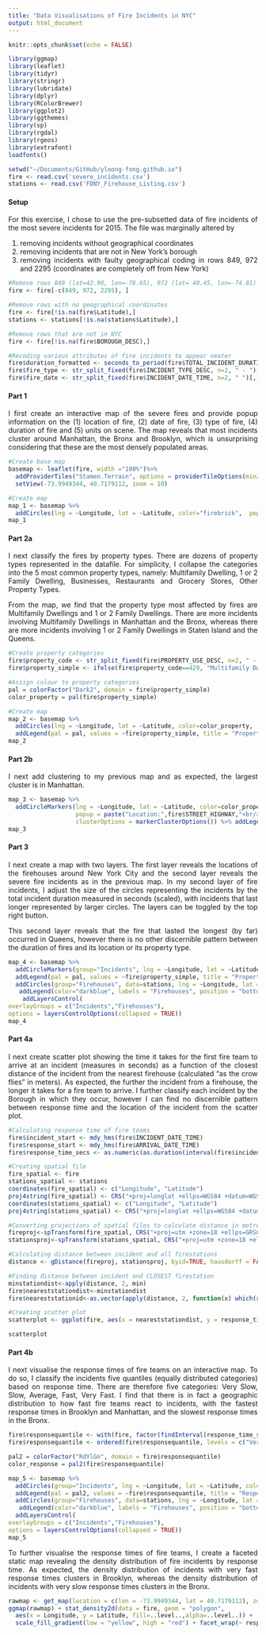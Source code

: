 ```yaml
---
title: "Data Visualisations of Fire Incidents in NYC"
output: html_document
---
```


<style>
body {
text-align: justify}
</style>

```r

knitr::opts_chunk$set(echo = FALSE)

library(ggmap)
library(leaflet)
library(tidyr)
library(stringr)
library(lubridate)
library(dplyr)
library(RColorBrewer)
library(ggplot2)
library(ggthemes)
library(sp)
library(rgdal)
library(rgeos)
library(extrafont)
loadfonts()

setwd("~/Documents/GitHub/yloong-fong.github.io")
fire <- read.csv('severe_incidents.csv')
stations <- read.csv('FDNY_Firehouse_Listing.csv')
```

\newline

#### Setup

\newline

For this exercise, I chose to use the pre-subsetted data of fire incidents of the most severe incidents for 2015. The file was marginally altered by 

\newline

1. removing incidents without geographical coordinates
2. removing incidents that are not in New York's borough
3. removing incidents with faulty geographical coding in rows 849, 972 and 2295 (coordinates are completely off from New York)

\newline

```r
#Remove rows 849 (lat=42.98, lon=-78.65), 972 (lat= 40.45, lon=-74.81) and 229 (lat=40.70, lon=-73.34)
fire <- fire[-c(849, 972, 2295), ]

#Remove rows with no geographical coordinates
fire <- fire[!is.na(fire$Latitude),]
stations <- stations[!is.na(stations$Latitude),]

#Remove rows that are not in NYC
fire <- fire[!is.na(fire$BOROUGH_DESC),]

#Recoding various attributes of fire incidents to appear neater
fire$duration_formatted <- seconds_to_period(fire$TOTAL_INCIDENT_DURATION)
fire$fire_type <- str_split_fixed(fire$INCIDENT_TYPE_DESC, n=2, " - ")[,2]
fire$fire_date <- str_split_fixed(fire$INCIDENT_DATE_TIME, n=2, " ")[,1]
```

\newline

#### Part 1

\newline

I first create an interactive map of the severe fires and provide popup information on the (1) location of fire, (2) date of fire, (3) type of fire, (4) duration of fire and (5) units on scene. The map reveals that most incidents cluster around Manhattan, the Bronx and Brooklyn, which is unsurprising considering that these are the most densely populated areas. 

\newline

```r
#Create base map
basemap <- leaflet(fire, width ="100%")%>% 
  addProviderTiles("Stamen.Terrain", options = providerTileOptions(minZoom=10, maxZoom=18)) %>%   
  setView(-73.9949344, 40.7179112, zoom = 10)

#Create map
map_1 <- basemap %>%
  addCircles(lng = ~Longitude, lat = ~Latitude, color="firebrick",  popup = paste("Location:",fire$STREET_HIGHWAY,"<br/>","Date:", fire$fire_date,"<br/>", "Fire Type:", fire$fire_type ,"<br/>", "Duration of Fire:", fire$duration_formatted,  "<br/>", "Units on Scene:",  fire$UNITS_ONSCENE))
map_1
```

\newline

#### Part 2a

\newline

I next classify the fires by property types. There are dozens of property types represented in the datafile. For simplicity, I collapse the categories into the 5 most common property types, namely: Multifamily Dwelling, 1 or 2 Family Dwelling, Businesses, Restaurants and Grocery Stores, Other Property Types. 

\newline

From the map, we find that the property type most affected by fires are Multifamily Dwellings and 1 or 2 Family Dwellings. There are more incidents involving Multifamily Dwellings in Manhattan and the Bronx, whereas there are more incidents involving 1 or 2 Family Dwellings in Staten Island and the Queens.

\newline

```r

#Create property categories
fire$property_code <- str_split_fixed(fire$PROPERTY_USE_DESC, n=2, " - ")[,1]
fire$property_simple <- ifelse(fire$property_code==429, "Multifamily Dwelling", ifelse(fire$property_code==419, "1 or 2 Family Dwelling", ifelse(fire$property_code==500|fire$property_code==599, "Businesses", ifelse(fire$property_code==161|fire$property_code==519, "Restaurants or Grocery Stores", "Other Property Type"))))

#Assign colour to property categories
pal = colorFactor("Dark2", domain = fire$property_simple) 
color_property = pal(fire$property_simple)

#Create map
map_2 <- basemap %>%
  addCircles(lng = ~Longitude, lat = ~Latitude, color=color_property,  popup = paste("Location:",fire$STREET_HIGHWAY,"<br/>","Date:", fire$fire_date,"<br/>", "Fire Type:", fire$fire_type ,"<br/>", "Duration of Fire:", fire$duration_formatted, "<br/>", "Units on Scene:",  fire$UNITS_ONSCENE, "<br/>", "Property Type:",  fire$property_simple))  %>%
  addLegend(pal = pal, values = ~fire$property_simple, title = "Property Type", position = "bottomright")
map_2
```

\newline

#### Part 2b

\newline

I next add clustering to my previous map and as expected, the largest cluster is in Manhattan.

\newline

```r

map_3 <- basemap %>%
  addCircleMarkers(lng = ~Longitude, lat = ~Latitude, color=color_property,  
                   popup = paste("Location:",fire$STREET_HIGHWAY,"<br/>","Date:", fire$fire_date,"<br/>", "Fire Type:", fire$fire_type ,"<br/>", "Duration of Fire:", fire$duration_formatted, "<br/>", "Units on Scene:",  fire$UNITS_ONSCENE, "<br/>", "Property Type:",  fire$property_simple),
                   clusterOptions = markerClusterOptions()) %>% addLegend(pal = pal, values = ~fire$property_simple, title = "Property Type", position = "bottomright")
map_3
```

\newline

#### Part 3

\newline

I next create a map with two layers. The first layer reveals the locations of the firehouses around New York City and the second layer reveals the severe fire incidents as in the previous map. In my second layer of fire incidents, I adjust the size of the circles representing the incidents by the total incident duration measured in seconds (scaled), with incidents that last longer represented by larger circles. The layers can be toggled by the top right button. 

\newline

This second layer reveals that the fire that lasted the longest (by far) occurred in Queens, however there is no other discernible pattern between the duration of fires and its location or its property type. 

\newline

```r
map_4 <- basemap %>%
  addCircleMarkers(group="Incidents", lng = ~Longitude, lat = ~Latitude, color=color_property, radius=~sqrt(TOTAL_INCIDENT_DURATION/1000), weight=1, popup = paste("Location:",fire$STREET_HIGHWAY,"<br/>","Date:", fire$fire_date,"<br/>", "Fire Type:", fire$fire_type ,"<br/>", "Duration of Fire:", fire$duration_formatted, "<br/>", "Units on Scene:",  fire$UNITS_ONSCENE, "<br/>", "Property Type:",  fire$property_simple))  %>%
  addLegend(pal = pal, values = ~fire$property_simple, title = "Property Type", position = "bottomleft", group = "Incidents") %>%
  addCircles(group="Firehouses", data=stations, lng = ~Longitude, lat = ~Latitude, color="darkblue", opacity = 1, fillOpacity = 1, label = paste("Location of Firehouse:",stations$FacilityAddress)) %>%
   addLegend(color="darkblue", labels = "Firehouses", position = "bottomright", group = "Firehouses") %>%
    addLayersControl(
overlayGroups = c("Incidents","Firehouses"),
options = layersControlOptions(collapsed = TRUE))
map_4
```

\newline

#### Part 4a

\newline

I next create scatter plot showing the time it takes for the first fire team to arrive at an incident (measures in seconds) as a function of the closest distance of the incident from the nearest firehouse (calculated "as the crow flies" in meters). As expected, the further the incident from a firehouse, the longer it takes for a fire team to arrive. I further classify each incident by the Borough in which they occur, however I can find no discernible pattern between response time and the location of the incident from the scatter plot.

\newline

```r

#Calculating response time of fire teams
fire$incident_start <- mdy_hms(fire$INCIDENT_DATE_TIME)
fire$response_start <- mdy_hms(fire$ARRIVAL_DATE_TIME)
fire$response_time_secs <- as.numeric(as.duration(interval(fire$incident_start, fire$response_start)))

#Creating spatial file
fire_spatial <- fire
stations_spatial <- stations
coordinates(fire_spatial) <- c("Longitude", "Latitude")
proj4string(fire_spatial) <- CRS("+proj=longlat +ellps=WGS84 +datum=WGS84 +no_defs +towgs84=0,0,0")
coordinates(stations_spatial) <- c("Longitude", "Latitude")
proj4string(stations_spatial) <- CRS("+proj=longlat +ellps=WGS84 +datum=WGS84 +no_defs +towgs84=0,0,0")

#Converting projections of spatial files to calculate distance in metres
fireproj<-spTransform(fire_spatial, CRS("+proj=utm +zone=18 +ellps=GRS80 +datum=NAD83 +units=m +no_defs +towgs84=0,0,0"))
stationsproj<-spTransform(stations_spatial, CRS("+proj=utm +zone=18 +ellps=GRS80 +datum=NAD83 +units=m +no_defs +towgs84=0,0,0"))

#Calculating distance between incident and all firestations
distance <- gDistance(fireproj, stationsproj, byid=TRUE, hausdorff = FALSE)

#Finding distance between incident and CLOSEST firestation
minstationdist<-apply(distance, 2, min)
fire$neareststationdist<-minstationdist
fire$neareststationid<-as.vector(apply(distance, 2, function(x) which(x==min(x))))

#Creating scatter plot
scatterplot <- ggplot(fire, aes(x = neareststationdist, y = response_time_secs)) + geom_point(aes(color=BOROUGH_DESC), alpha = 0.5) + geom_smooth(method='lm', formula=y~x) + scale_fill_brewer(palette="Set1") + xlab('Nearest Station Distance (m)') + ylab('Response Time (secs)') + guides(color=guide_legend(title="Borough")) + ggtitle("Fire Response Time by Distance to Station") + theme_tufte() +theme(legend.position = "right", legend.title.align=0.5, plot.title = element_text(hjust = 0.5, face='bold', size=14), text=element_text(family="Garamond"))

scatterplot
```

\newline

#### Part 4b

\newline

I next visualise the response times of fire teams on an interactive map. To do so, I classify the incidents five quantiles (equally distributed categories) based on response time. There are therefore five categories: Very Slow, Slow, Average, Fast, Very Fast. I find that there is in fact a geographic distribution to how fast fire teams react to incidents, with the fastest response times in Brooklyn and Manhattan, and the slowest response times in the Bronx. 

\newline

```r
fire$responsequantile <- with(fire, factor(findInterval(response_time_secs, c(-Inf, quantile(response_time_secs, probs=c(0.2, 0.4, 0.6, 0.8)), Inf)), labels=c("Very Fast","Fast","Average","Slow","Very Slow")))
fire$responsequantile <- ordered(fire$responsequantile, levels = c("Very Slow","Slow","Average","Fast","Very Fast"))

pal2 = colorFactor("RdYlGn", domain = fire$responsequantile) 
color_response = pal2(fire$responsequantile)

map_5 <- basemap %>%
  addCircles(group="Incidents", lng = ~Longitude, lat = ~Latitude, color=color_response, popup = paste("Location:",fire$STREET_HIGHWAY,"<br/>","Date:", fire$fire_date,"<br/>", "Fire Type:", fire$fire_type ,"<br/>", "Duration of Fire:", fire$duration_formatted, "<br/>", "Units on Scene:",  fire$UNITS_ONSCENE, "<br/>", "Property Type:",  fire$property_simple, "<br/>", "Response Time (secs):",  fire$response_time_secs))  %>%
  addLegend(pal = pal2, values = ~fire$responsequantile, title = "Response Time", position = "bottomleft", group = "Incidents") %>%
  addCircles(group="Firehouses", data=stations, lng = ~Longitude, lat = ~Latitude, color="darkblue", opacity = 1, fillOpacity = 1, label = paste("Location of Firehouse:",stations$FacilityAddress)) %>%
   addLegend(color="darkblue", labels = "Firehouses", position = "bottomright", group = "Firehouses") %>%
  addLayersControl(
overlayGroups = c("Incidents","Firehouses"),
options = layersControlOptions(collapsed = TRUE))
map_5
```

\newline

To further visualise the response times of fire teams, I create a faceted static map revealing the density distribution of fire incidents by response time. As expected, the density distribution of incidents with very fast response times clusters in Brooklyn, whereas the density distribution of incidents with very slow response times clusters in the Bronx.

\newline

```r
rawmap <- get_map(location = c(lon = -73.9949344, lat = 40.7179112), zoom=10, maptype="toner-lite")
ggmap(rawmap) + stat_density2d(data = fire, geom = "polygon",
  aes(x = Longitude, y = Latitude, fill=..level..,alpha=..level..)) + 
  scale_fill_gradient(low = "yellow", high = "red") + facet_wrap(~ responsequantile, ncol = 3) + guides(alpha=FALSE) + guides(fill=guide_legend(title="Number of Incidents")) + ggtitle("Density Map of Incidents by Response Time") +theme(axis.ticks=element_blank(), axis.text =element_blank(), axis.title =element_blank(), legend.position = "right", legend.title.align=0.5, plot.title = element_text(hjust = 0.5, face='bold', size=14), text=element_text(family="Garamond"))
```
